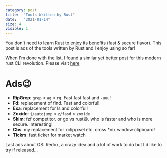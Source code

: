 ```yaml
---
category: post
title:  "Tools Written by Rust"
date:   "2021-01-14"
size: 4
visible: 1
---
```


You don't need to learn Rust to enjoy its benefits (fast & secure flavor). This post is ads of the tools written by Rust and I enjoy using so far!

When I'm done with the list, I found a similar yet better post for this modern rust CLI revolution. Please visit [here](https://zaiste.net/posts/shell-commands-rust/)

# Ads😉
+ **RipGrep**: `grep` < `ag` < `rg`. Fast fast fast and `-uuu`!
+ **Fd**: replacement of find. Fast and colorful!
+ **Exa**: replacement for ls and colorful!
+ **Zoxide**: `j/autojump` < `z/fasd` < `zoxide`
+ **Skim**: fzf competitor. or go vs rust😄. who is faster and who is more secure. interesting!
+ **Cbs**: my replacement for xclip/xsel etc. cross *nix window clipboard!
+ **Tickrs**: fast ticker for market watch


Last ads about OS: Redox, a crazy idea and a lot of work to do but I'd like to try if released...

